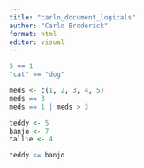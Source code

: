 ```yaml
---
title: "carlo_document_logicals"
author: "Carlo Broderick"
format: html
editor: visual
---
```


```r

5 == 1
"cat" == "dog"

meds <- c(1, 2, 3, 4, 5)
meds == 3
meds == 1 | meds > 3

teddy <- 5
banjo <- 7
tallie <- 4

teddy <= banjo

```

\
